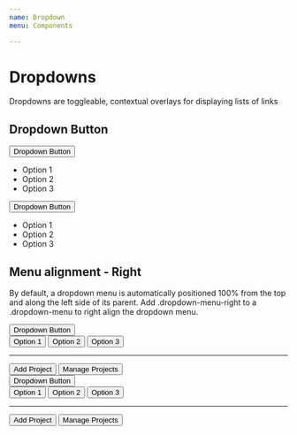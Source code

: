 ```yaml
---
name: Dropdown
menu: Components

---
```


# Dropdowns

Dropdowns are toggleable, contextual overlays for displaying lists of links

## Dropdown Button

<div className="de-code">
    <div className="d-flex align-items-center dropdown"> 
        <button className="btn dropdown-btn" role="button">Dropdown Button<i className="dci dci-chevron-down"></i></button>
        <ul className="dropdown-menu">
            <li className="dropdown-item active" role="button">Option 1</li>
            <li className="dropdown-item" role="button">Option 2</li>
            <li className="dropdown-item" role="button">Option 3</li>
        </ul>
    </div>
</div>

<Playground>
<div className="d-flex align-items-center dropdown"> 
    <button className="btn dropdown-btn" role="button">Dropdown Button<i className="dci dci-chevron-down"></i></button>
    <ul className="dropdown-menu">
        <li className="dropdown-item" role="button">Option 1</li>
        <li className="dropdown-item" role="button">Option 2</li>
        <li className="dropdown-item" role="button">Option 3</li>
    </ul>
</div>
</Playground>

## Menu alignment - Right

By default, a dropdown menu is automatically positioned 100% from the top and along the left side
of its parent. Add .dropdown-menu-right to a .dropdown-menu to right align the dropdown menu.

<div className="de-code">
    <div className="btn-group dropdown"> 
        <button className="btn dropdown-btn" role="button" data-toggle="dropdown">Dropdown Button<i className="dci dci-chevron-down"></i></button>
        <div className="dropdown-menu dropdown-menu-right">
            <button className="dropdown-item" role="button">Option 1</button>
            <button className="dropdown-item" role="button">Option 2</button>
            <button className="dropdown-item disabled" role="button">Option 3</button>
            <hr/>
            <div className="button-group">
                <button className="btn btn-primary btn-sm">Add Project</button>
                <button className="btn btn-outline-primary btn-sm">Manage Projects</button>
            </div>
        </div>
    </div>
</div>

<Playground>
<div className="btn-group dropdown"> 
    <button className="btn dropdown-btn" role="button" data-toggle="dropdown">Dropdown Button<i className="dci dci-chevron-down"></i></button>
    <div className="dropdown-menu dropdown-menu-right">
        <button className="dropdown-item" role="button">Option 1</button>
        <button className="dropdown-item" role="button">Option 2</button>
        <button className="dropdown-item" role="button">Option 3</button>
        <hr/>
        <div className="button-group">
            <button className="btn btn-primary btn-sm">Add Project</button>
            <button className="btn btn-outline-primary btn-sm">Manage Projects</button>
        </div>
    </div>
</div>
</Playground>